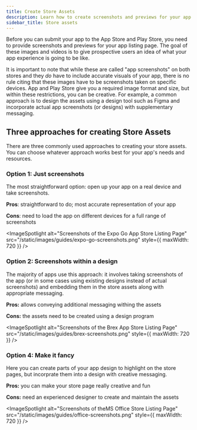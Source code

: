 ```yaml
---
title: Create Store Assets
description: Learn how to create screenshots and previews for your app's store pages.
sidebar_title: Store assets
---
```



Before you can submit your app to the App Store and Play Store, you need to provide screenshots and previews
for your app listing page. The goal of these images and videos is to give prospective users an idea of what your app experience
is going to be like.

It is important to note that while these are called "app screenshots" on both stores and they *do* have to include accurate
visuals of your app, there is no rule citing that these images have to be screenshots taken on specific devices. App and Play Store
give you a required image format and size, but within these restrictions, you can be creative.
For example, a common approach is to design the assets using a design tool such as Figma and incorporate actual app screenshots
(or designs) with supplementary messaging.

## Three approaches for creating Store Assets

There are three commonly used approaches to creating your store assets. You can choose whatever approach works best for your app's needs and resources.

### Option 1: Just screenshots

The most straightforward option: open up your app on a real device and take screenshots.

**Pros**: straightforward to do; most accurate representation of your app

**Cons**: need to load the app on different devices for a full range of screenshots


<ImageSpotlight
  alt="Screenshots of the Expo Go App Store Listing Page"
  src="/static/images/guides/expo-go-screenshots.png"
  style={{ maxWidth: 720 }}
/>

### Option 2: Screenshots within a design

The majority of apps use this approach: it involves taking screenshots of the app (or in some cases using existing
designs instead of actual screenshots) and embedding them in the store assets along with appropriate messaging.

**Pros:** allows conveying additional messaging withing the assets

**Cons:** the assets need to be created using a design program

<ImageSpotlight
  alt="Screenshots of the Brex App Store Listing Page"
  src="/static/images/guides/brex-screenshots.png"
  style={{ maxWidth: 720 }}
/>

### Option 4: Make it fancy

Here you can create parts of your app design to highlight on the store pages, but incorprate them into a design with creative messaging.

**Pros:** you can make your store page really creative and fun

**Cons:** need an experienced designer to create and maintain the assets

<ImageSpotlight
  alt="Screenshots of theMS Office Store Listing Page"
  src="/static/images/guides/office-screenshots.png"
  style={{ maxWidth: 720 }}
/>